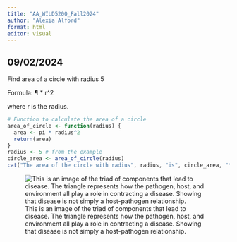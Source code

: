 ---
title: "AA_WILD5200_Fall2024"
author: "Alexia Alford"
format: html
editor: visual
---

## 09/02/2024

Find area of a circle with radius 5

Formula: ¶ \* r\^2

where r is the radius.

```{r}
# Function to calculate the area of a circle
area_of_circle <- function(radius) {
  area <- pi * radius^2
  return(area)
}
radius <- 5 # from the example
circle_area <- area_of_circle(radius)
cat("The area of the circle with radius", radius, "is", circle_area, "\n")
```

![This is an image of the triad of components that lead to disease. The triangle represents how the pathogen, host, and environment all play a role in contracting a disease. Showing that disease is not simply a host-pathogen relationship.](images/clipboard-2779519854.png)
